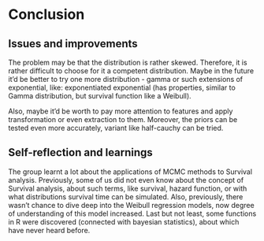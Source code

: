 # Conclusion

## Issues and improvements

The problem may be that the distribution is rather skewed.
Therefore, it is rather difficult to choose for it a competent distribution.
Maybe in the future it'd be better to try one more distribution - gamma or such extensions of exponential, like: 
exponentiated exponential (has properties, similar to Gamma distribution, but survival function like a Weibull).

Also, maybe it'd be worth to pay more attention to features and apply transformation or even extraction to them.
Moreover, the priors can be tested even more accurately, variant like half-cauchy can be tried.

## Self-reflection and learnings

The group learnt a lot about the applications of MCMC methods to Survival analysis.
Previously, some of us did not even know about the concept of Survival analysis, about such terms, like
survival, hazard function, or with what distributions survival time can be simulated. Also, previously, there wasn't chance to dive deep into the  Weibull regression models, now degree of understanding of this model increased. Last but not least, some functions in R were discovered (connected with bayesian statistics), about which have never heard before.